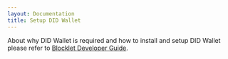 ```yaml
---
layout: Documentation
title: Setup DID Wallet
---
```


About why DID Wallet is required and how to install and setup DID Wallet please refer to [Blocklet Developer Guide](https://developer.blocklet.io/docs/en/quick-start/did-wallet).
